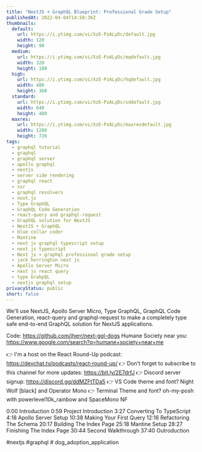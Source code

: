 ```yaml
---
title: "NextJS + GraphQL Blueprint: Professional Grade Setup"
publishedAt: 2022-04-04T14:58:36Z
thumbnails:
  default:
    url: https://i.ytimg.com/vi/XzE-PzALyDc/default.jpg
    width: 120
    height: 90
  medium:
    url: https://i.ytimg.com/vi/XzE-PzALyDc/mqdefault.jpg
    width: 320
    height: 180
  high:
    url: https://i.ytimg.com/vi/XzE-PzALyDc/hqdefault.jpg
    width: 480
    height: 360
  standard:
    url: https://i.ytimg.com/vi/XzE-PzALyDc/sddefault.jpg
    width: 640
    height: 480
  maxres:
    url: https://i.ytimg.com/vi/XzE-PzALyDc/maxresdefault.jpg
    width: 1280
    height: 720
tags:
  - graphql tutorial
  - graphql
  - graphql server
  - apollo graphql
  - nextjs
  - server side rendering
  - graphql react
  - ssr
  - graphql resolvers
  - next.js
  - Type GraphQL
  - GraphQL Code Generation
  - react-query and graphql-request
  - GraphQL solution for NextJS
  - NextJS + GraphQL
  - blue collar coder
  - Mantine
  - next js graphql typescript setup
  - next js typescript
  - Next js + graphql professional grade setup
  - jack herrington next js
  - Apollo Server Micro
  - next js react query
  - type GrahpQL
  - nextjs graphql setup
privacyStatus: public
short: false
---
```

  
  We'll use NextJS, Apollo Server Micro, Type GraphQL, GraphQL Code Generation, react-query and graphql-request to make a completely type safe end-to-end GraphQL solution for NextJS applications.

Code: https://github.com/jherr/next-gql-dogs
Humane Society near you: https://www.google.com/search?q=humane+society+near+me

👉 I'm a host on the React Round-Up podcast: https://devchat.tv/podcasts/react-round-up/
👉 Don't forget to subscribe to this channel for more updates: https://bit.ly/2E7drfJ
👉 Discord server signup: https://discord.gg/ddMZFtTDa5
👉 VS Code theme and font? Night Wolf [black] and Operator Mono
👉 Terminal Theme and font? oh-my-posh with powerlevel10k_rainbow and SpaceMono NF

0:00 Introduction
0:59 Project Introduction
3:27 Converting To TypeScript
4:18 Apollo Server Setup
10:38 Making Your First Query
12:16 Refactoring The Schema
20:17 Building The Index Page
25:18 Mantine Setup
28:27 Finishing The Index Page
30:44 Second Walkthrough
37:40 Outroduction

#nextjs #graphql # dog_adoption_application
  